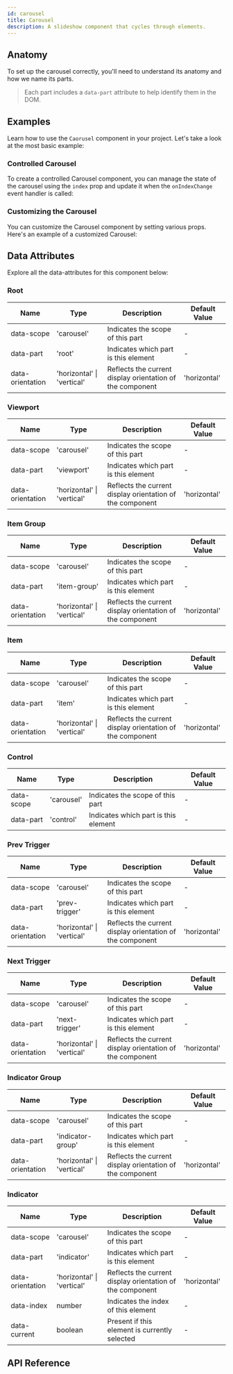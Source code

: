 ```yaml
---
id: carousel
title: Carousel
description: A slideshow component that cycles through elements.
---
```



<ComponentPreview />

## Anatomy

To set up the carousel correctly, you'll need to understand its anatomy and how
we name its parts.

> Each part includes a `data-part` attribute to help identify them in the DOM.

<Anatomy id="carousel" />

## Examples

Learn how to use the `Caorusel` component in your project. Let's take a look at
the most basic example:

<Story id="Basic" />

### Controlled Carousel

To create a controlled Carousel component, you can manage the state of the
carousel using the `index` prop and update it when the `onIndexChange` event
handler is called:

<Story id="Controlled" />

### Customizing the Carousel

You can customize the Carousel component by setting various props. Here's an
example of a customized Carousel:

<Story id="Customized" />

## Data Attributes

Explore all the data-attributes for this component below:

### Root

| Name | Type | Description | Default Value |
| ---- | ---- | ----------- | ------------- |
| data-scope | 'carousel' | Indicates the scope of this part | - |
| data-part | 'root' | Indicates which part is this element | - |
| data-orientation | 'horizontal' \| 'vertical' | Reflects the current display orientation of the component | 'horizontal' |

### Viewport

| Name | Type | Description | Default Value |
| ---- | ---- | ----------- | ------------- |
| data-scope | 'carousel' | Indicates the scope of this part | - |
| data-part | 'viewport' | Indicates which part is this element | - |
| data-orientation | 'horizontal' \| 'vertical' | Reflects the current display orientation of the component | 'horizontal' |

### Item Group

| Name | Type | Description | Default Value |
| ---- | ---- | ----------- | ------------- |
| data-scope | 'carousel' | Indicates the scope of this part | - |
| data-part | 'item-group' | Indicates which part is this element | - |
| data-orientation | 'horizontal' \| 'vertical' | Reflects the current display orientation of the component | 'horizontal' |

### Item

| Name | Type | Description | Default Value |
| ---- | ---- | ----------- | ------------- |
| data-scope | 'carousel' | Indicates the scope of this part | - |
| data-part | 'item' | Indicates which part is this element | - |
| data-orientation | 'horizontal' \| 'vertical' | Reflects the current display orientation of the component | 'horizontal' |

### Control

| Name | Type | Description | Default Value |
| ---- | ---- | ----------- | ------------- |
| data-scope | 'carousel' | Indicates the scope of this part | - |
| data-part | 'control' | Indicates which part is this element | - |

### Prev Trigger

| Name | Type | Description | Default Value |
| ---- | ---- | ----------- | ------------- |
| data-scope | 'carousel' | Indicates the scope of this part | - |
| data-part | 'prev-trigger' | Indicates which part is this element | - |
| data-orientation | 'horizontal' \| 'vertical' | Reflects the current display orientation of the component | 'horizontal' |

### Next Trigger

| Name | Type | Description | Default Value |
| ---- | ---- | ----------- | ------------- |
| data-scope | 'carousel' | Indicates the scope of this part | - |
| data-part | 'next-trigger' | Indicates which part is this element | - |
| data-orientation | 'horizontal' \| 'vertical' | Reflects the current display orientation of the component | 'horizontal' |

### Indicator Group

| Name | Type | Description | Default Value |
| ---- | ---- | ----------- | ------------- |
| data-scope | 'carousel' | Indicates the scope of this part | - |
| data-part | 'indicator-group' | Indicates which part is this element | - |
| data-orientation | 'horizontal' \| 'vertical' | Reflects the current display orientation of the component | 'horizontal' |

### Indicator

| Name | Type | Description | Default Value |
| ---- | ---- | ----------- | ------------- |
| data-scope | 'carousel' | Indicates the scope of this part | - |
| data-part | 'indicator' | Indicates which part is this element | - |
| data-orientation | 'horizontal' \| 'vertical' | Reflects the current display orientation of the component | 'horizontal' |
| data-index | number | Indicates the index of this element | - |
| data-current | boolean | Present if this element is currently selected | - |

## API Reference

<ComponentTypes />
